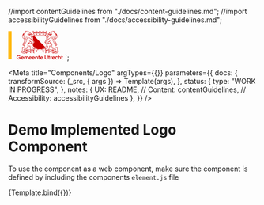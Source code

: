 
<!-- Import component and component styles -->

<!-- Import Docs -->

//import contentGuidelines from "./docs/content-guidelines.md";
//import accessibilityGuidelines from "./docs/accessibility-guidelines.md";

<svg version="1.1" id="Laag_1" xmlns="http://www.w3.org/2000/svg" x="0" y="0" width="110.57" height="58.97" xml:space="preserve"><style>.st0{fill:#fff;fill-opacity:0}.st1{fill:#c00}</style><g id="Middel"><path class="st0" d="M72.13 35.46c.96-.47 1.84-1.04 2.61-1.7.17-.24.36-.42.58-.54 1.49-1.52 2.42-3.49 2.42-5.9v-2.15c-.06.02-.12.03-.19.03s-.14-.01-.21-.03l-.16.91c-1.48-.28-1.32-1.75-.32-2.25.57-.29.75-.5.58-.72a.227.227 0 00-.18-.09c-.21 0-.52.23-.82.45-.13.1-.3.15-.48.15-.39 0-.81-.25-.99-.84l-.52.29c-.09-1.11.6-1.66 1.3-1.66.33 0 .67.12.93.36.1.09.2.13.3.13.32 0 .54-.4.11-.63-.41-.22-.8-.9-.42-1.33l-.62-.58c.28-.17.58-.25.86-.25.3 0 .59.1.83.3v-7.84a.53.53 0 01-.41-.5c0-.3.18-.48.41-.57v-.65c-.47.1-.82.39-.96.79l-.66.01c-.03-.5.21-.95.72-1.12v-.65c-.43.09-.71.3-.88.49-.05.05-.09.11-.14.17l-.5.01c-.02-.48.22-.91.67-1.06v-.3H51.53v.3c.46.15.7.58.67 1.06l-.5-.01c-.04-.06-.09-.11-.14-.17-.17-.18-.46-.39-.88-.49v.65c.5.17.74.62.72 1.12l-.66-.01c-.14-.4-.49-.68-.96-.79v.65c.23.09.4.27.4.57 0 .26-.21.46-.4.5v7.83c.24-.2.52-.29.82-.29.29 0 .59.09.86.25l-.62.58c.37.44-.02 1.11-.42 1.33-.43.23-.2.63.11.63.1 0 .2-.04.3-.13.26-.24.6-.36.93-.36.7 0 1.39.54 1.3 1.66l-.54-.3c-.18.59-.6.84-.99.84-.18 0-.35-.05-.48-.15-.3-.22-.61-.45-.82-.45-.07 0-.14.03-.18.09-.16.22.01.44.58.72 1.01.5 1.17 1.97-.32 2.25l-.16-.91c-.07.02-.14.03-.21.03-.06 0-.12-.01-.18-.02v2.15c0 2.42.94 4.39 2.44 5.91.19.11.37.28.53.5.77.68 1.67 1.25 2.64 1.73h16.76z"/><path class="st1" d="M74.28 8.19H53.27l-.29.61h21.46l-.16-.61zm2.84 3.7v7.23c.22.04.43.13.61.28v-7.39l-.61-.12zm.22 13.28l-.16.91c-.02 0-.04-.01-.06-.01v1.26c0 1.69-.5 3.23-1.47 4.56-.24.32-.5.63-.79.93L51.07 9.01c-.11-.05-.24-.1-.39-.13v.65c.5.17.74.62.72 1.12l-.66-.01c-.14-.4-.49-.68-.96-.79v.65c.23.09.4.27.4.57 0 .26-.21.46-.4.5v7.78c.24-.2.53-.27.83-.27.29 0 .58.11.85.27l-.62.58c.37.44-.02 1.11-.42 1.33-.43.23-.2.63.11.63.1 0 .2-.04.3-.13.26-.24.6-.36.93-.36.7 0 1.39.54 1.3 1.66l-.54-.3c-.18.59-.6.84-.99.84-.18 0-.35-.05-.48-.15-.3-.22-.61-.45-.82-.45-.07 0-.14.03-.18.09-.16.22.01.44.58.72.96.48 1.15 1.86-.11 2.23l-.21.02-.16-.91c-.07.02-.14.03-.21.03-.06 0-.12-.01-.18-.02v2.15c0 2.13.73 3.91 1.92 5.34.01.01.02.02.02.03.04.05.09.1.13.15l.03.03c.05.06.1.11.15.17 0 0 0 .01.01.01.05.06.11.11.16.17l.01.01c.07.04.13.09.19.14.12.1.24.22.34.36.77.68 1.67 1.25 2.64 1.73.11.06.22.12.34.17 1.6.8 3.94 1.67 8.03 1.67s6.43-.87 8.03-1.67c.12-.06.23-.12.34-.17.96-.47 1.84-1.04 2.61-1.7l.06-.09c.01-.01.02-.02.03-.04.01-.01.02-.03.04-.04.01-.02.03-.03.04-.05.01-.01.01-.02.02-.02l.06-.06.01-.01.06-.06.01-.01c.02-.02.05-.04.07-.06.05-.04.1-.07.15-.1.01-.01.02-.01.03-.02 1.49-1.52 2.42-3.49 2.42-5.9v-2.12a.582.582 0 01-.37 0z"/><path class="st0" d="M78.15 1.4c0-.11-.01-.21-.02-.32h-1.51c-.01.86-.23 1.69-.61 2.34-.26.44-.57.77-.92.97h.11c1.63.01 2.95-1.33 2.95-2.99zm-1.53 5.73c-.12-.02-.23-.03-.35-.03-.09 0-.18.01-.27.02-.28.03-.56.12-.78.28-.25.18-.43.48-.44.8h.47c.21-.17.46-.29.73-.35v.65c-.46.15-.7.58-.67 1.06l.5-.01c.04-.06.09-.11.14-.17.17-.18.46-.39.88-.49v.65c-.5.17-.74.62-.72 1.12l.66-.01c.15-.42.52-.71 1.02-.8v.64c-.26.08-.47.26-.47.59 0 .29.26.5.47.5l-.02.55h.01c.14 0 .26-.04.39-.1.41-.22.57-.7.56-1.14l.6-.29c0 .02.01.04.01.07.05.37 0 .73-.12 1.04l1.13 1.07c.22-.54.51-1.05.86-1.52.13-.16.26-.32.4-.46-.49-.37-1.09-.83-1.29-.98-.63-.47-1.21-.99-1.81-1.5-.37-.31-.75-.62-1.15-.89-.23-.15-.48-.25-.74-.3zm10.49 19.85c.09.05.18.07.27.07.22 0 .43-.12.55-.31-.02-.11-.06-.23-.09-.34-.1-.3-.25-.59-.46-.87-.27-.36-.63-.69-1.11-.96-.07-.04-.15-.09-.24-.14.32.39.51.67.63.91.13.24.19.43.28.61a.655.655 0 00.17 1.03zm-46.27-1.65c.12-.23.31-.52.63-.91-.08.05-.17.1-.24.14-.48.27-.84.6-1.11.96-.21.28-.35.58-.46.87-.04.11-.07.23-.09.34.12.19.33.31.55.31.09 0 .18-.02.27-.07.33-.17.46-.61.23-.95a.55.55 0 00-.07-.09c.1-.17.16-.36.29-.6zM82.27 7.59c.12 0 .25-.01.38-.02-.39-.14-.7-.37-.9-.69-.28-.43-.32-.89-.21-1.3-.02 0-.04.01-.06.01-.47.1-.71.46-.62.94.13.72.58 1.06 1.41 1.06zm5.71 20.21c.01-.1.02-.2.02-.31a1.222 1.222 0 01-1.19.03c-.35-.18-.59-.51-.66-.9-.05-.25-.02-.51.08-.74 0 0 0-.01-.01-.01-.27-.05-.57-.09-.9-.13-.55-.06-1.05-.09-1.51-.09-4.3 0-4.65 2.36-4.65 2.36-.67 2.51 1.34 3.64 1.34 3.64s.46 2.29-.56 3.16l-1.06-.36-.53-.18-.3-.1c-.48-.68-1.26-1.16-2-1.16-.72 0-1.41.46-1.75 1.65l.75-.16c0 .77.25.97.64.97.08 0 .17-.01.26-.02.11-.02.22-.04.34-.06.37-.07.64-.15.83-.15.18 0 .3.07.37.26.1.29-.18.47-.54.56-.88.2-1.38.82-1.22 1.65.04.19.1.38.21.59.04.09.09.17.15.26 0 0 .01 0 .01.01l.87-.53c.13.13.28.18.43.18.33 0 .65-.24.77-.45l.03-.06c.1-.2.11-.43.11-.64 0-.12-.01-.24-.01-.35 0-.13 0-.24.03-.32a.55.55 0 01.32-.33.432.432 0 01.42.06c.21.15.21.38.18.61-.03.24-.07.46.06.66.01.02.02.03.03.05.05.06.11.12.17.17.04.03.22.16.22.21l-.09 1.06c.56-.04 1.18-.16 1.48-.67.06-.1.11-.23.14-.36.11-.39.16-.87.22-1.54.25-.1.47-.23.66-.4.24-.21.43-.47.54-.8.3-.9.56-2.7.16-4.6 0 0 4.03-.5 4.9-.94.08-.61.16-1.22.24-1.78zM84.43 4.6s-.55.33-.44.85c.18.38.41.77.7 1.11l.56-.56c.66-.61 1.24-.83 1.72-.83.63 0 1.07.4 1.25.86.28.7.25 1.26.15 1.62-.08.27-.3.49-.8.53-.09.01-.19.01-.29.01-1.03 0-2.38-.37-2.38-.37-.21 1.12-.34 1.34 1.26 1.34.37 0 .83-.01 1.4-.03l-1.6.73c-.18-.01-.35-.02-.52-.02-1.18 0-2.12.35-2.86.92-.17.13-.33.27-.48.42-.57.58-.98 1.3-1.27 2.06-.08.22-.15.44-.21.66-.31 1.16-.35 2.37-.19 3.34.12-.15.24-.29.38-.43l.07-.07c.48-.47 1.29-1.28 2.26-1.78.36-.32.7-.64 1.03-.99.71-.75 1.34-1.58 1.81-2.52-.29 1.01-.78 1.98-1.36 2.87-.23.35-.47.69-.72 1.02-.22.09-.42.19-.62.31-.85.48-1.57 1.22-1.99 1.64-.25.24-.45.51-.64.79-.15.22-.28.44-.42.67-.1.17-.21.35-.31.52-.45.73-1.05 1.45-1.39 1.45-.12 0-.21-.09-.25-.29-.18-.91-.75-1.31-1.37-1.31-.29 0-.59.09-.86.25l.62.58c-.37.44.02 1.11.42 1.33.43.23.2.63-.11.63-.1 0-.2-.04-.3-.13-.26-.24-.6-.36-.93-.36-.7 0-1.39.54-1.3 1.66l.54-.3c.18.59.6.84.99.84.18 0 .35-.05.48-.15.3-.22.61-.45.82-.45.07 0 .14.03.18.09.16.22-.01.44-.58.72-1.01.5-1.17 1.97.32 2.25l.16-.91c.07.02.14.03.21.03.43 0 .73-.38.78-.66.07-.41.05-.66.07-.92.01-.23.16-.33.31-.33.18 0 .36.13.38.36.03.43.02.99.78 1.12l.24.77c.72-.25 1.44-1.08.13-2.48-.02-.71.73-1.12 1.78-1.71.18-.1.37-.21.56-.32l.3-.18c.21-.13 1.02-.72 1.73-1.33l.62.33c-.13.11-.27.23-.43.37-.64.53-1.33 1.05-1.59 1.2l-.15.09c.68.63 1.41 1.18 2.07 1.62.27.18.53.35.77.5s.47.28.66.39c.53.3.95.67 1.27 1.09.21.27.37.56.49.85.12.28.2.57.24.86.02.1.03.19.04.29.02.27.01.53-.02.78-.04.27-.07.54-.11.81-.05.41-.09.81-.12 1.22-.04.48-.06.95-.06 1.42 0 1.44.22 2.47 1.22 3.45.72.71 1.73.88 2.71.95.51.03 1.94.24 2.91.39.56.08.98.55 1.01 1.12.04.77.03 1.78-.24 2.12l-1.32-.18c-.31-.46-1.05-.82-1.77-.82-.56 0-1.11.22-1.42.8-.09.17-.17.37-.21.61l-.03.22.42-.17.24-.1c.01.06.02.11.03.16.14.58.44.79.8.79a1.602 1.602 0 00.61-.15c.34-.14.58-.25.76-.25.12 0 .21.05.29.19.11.19 0 .35-.19.48-.06.04-.14.08-.21.11-1.01.42-1.3 1.4-.37 2.42l.7-.62c.11.07.22.1.32.1.34 0 .65-.31.73-.54.13-.35-.01-.75-.06-1.04-.01-.08-.02-.16-.01-.22a.49.49 0 01.26-.36.414.414 0 01.37-.01c.06.03.11.07.15.12.09.11.11.26.11.41 0 .08 0 .17.01.25.02.14.06.27.18.38.06.05.12.09.18.13.04.02.23.11.24.15l.09.98c.7-.17 1.47-.51 1.28-1.6-.03-.18-.09-.39-.19-.62-.03-.08-.07-.17-.12-.26.61-.3 1.01-.87 1.11-1.54.09-.61-.01-2.78-.08-4.02-.03-.5-.41-.91-.9-.98-.56-.08-1.28-.19-1.81-.3-.84-.18-1.65-.55-1.84-1.15-.16-.52-.07-.58-.02-1.11.04-.41.09-.83.12-1.24 0-.06.01-.13.01-.19.01-.24 0-.49-.03-.73l.15.09c.16.09.33.15.5.2.19.05.38.07.58.07.42 0 .83-.11 1.2-.34.67-.41 1.06-1.12 1.04-1.9-.03-1.39-.82-2.37-1.58-3.32-.36-.45-.74-.92-1.02-1.42-.89-1.6-1.1-3.34-.62-5.17.21-.8.69-1.52 1.2-2.29.19-.29.37-.56.55-.86 0 0 .4.18.66.12a.84.84 0 00.22-.1c.61-.38 1.26-1.93 1.23-3.79-.02-1.48-.37-2.71-1.06-3.72.15.42.28.86.36 1.3.09.48.12.98.09 1.46-.03.49-.13.96-.29 1.4.07-.47.07-.94.01-1.4s-.18-.9-.35-1.32a7.15 7.15 0 00-.54-1.07c.14.86.14 1.73-.09 2.81-.14.67-.43 1.31-.68 1.87-.23.51-.4.92-.47 1.26-.08.37-.03.65.22.88-.04.07-.09.14-.13.21-.11.17-.23.35-.35.53-.52.79-1.06 1.6-1.3 2.52-.52 2-.28 3.98.69 5.73.31.56.71 1.05 1.09 1.53.71.89 1.39 1.73 1.42 2.87.01.52-.24.97-.68 1.24-.46.28-1.01.3-1.48.07-.01-.01-.03-.01-.04-.02-.36-.19-.68-.55-.87-.97-.01-.02-.01-.04-.02-.06-.23-.67-.51-1.33-.83-1.96-.94-1.88-2.11-3.64-2.85-5.62-.64-1.7-.35-3.77-.35-3.77.65.26 1.6.29 1.6.29-.03-2.12 4.52-7.04 1.75-13.04-.19.31-.44.63-.79.96l-.25.24v-.87c1.45-1.5.78-2.93.24-3.41-.41.15-.88.6-1.23 1.15l-.61-.2c.15-.25.32-.49.51-.71a.455.455 0 00-.19-.08c-.03 0-.07-.01-.12-.01-.91 0-4.33.79-4.67.97l-.27.92c-.93.25-1.79.75-2.4 1.08.05.26.33.85.9.78zm6.79 5.87c.25-.69.45-1.4.61-2.12-.08.74-.19 1.47-.36 2.2s-.4 1.44-.67 2.14-.58 1.38-.9 2.05c-.26.53-.53 1.05-.8 1.57a4.62 4.62 0 01-.88-.4c.77-1.11 1.51-2.24 2.13-3.43.33-.65.63-1.32.87-2.01zm-2.63 1.09c-.16.48-.32.97-.52 1.45s-.45.95-.71 1.39l-.48.81c-.34-.12-.68-.19-1.01-.21.29-.34.59-.69.87-1.03.32-.39.61-.78.88-1.19.26-.42.5-.86.73-1.31s.45-.91.68-1.36c-.14.48-.29.97-.44 1.45zm-.2-8.65c-.7.69-.93 1.11-.93 1.11-.93.04-1.13-.55-1.13-1.13.91.25 2.06.02 2.06.02zm-12.4 2.12H51.55v1.46c.33.03.75.14 1.12.4.42.31.68.79.69 1.28v.02h20.79v-.02c.01-.49.27-.97.69-1.28.38-.28.82-.38 1.15-.41V5.03zM56.67 7.66l-2.01-1 2.01-1 2.01 1-2.01 1zm7.09-.11c-.98 0-1.78-.4-1.78-.89s.8-.89 1.78-.89 1.78.4 1.78.89-.8.89-1.78.89zm7.09.11l-2.01-1 2.01-1 2.01 1-2.01 1zM49.98 35.5c.07-.19.19-.26.37-.26.19 0 .46.07.83.15.12.02.23.04.34.06.09.01.18.02.26.02.39 0 .64-.19.64-.97l.75.16c-.34-1.19-1.03-1.65-1.75-1.65-.74 0-1.52.49-2 1.16l-.3.1-.51.2-1.06.36c-1.03-.87-.56-3.16-.56-3.16s2.01-1.13 1.34-3.64c0 0-.35-2.36-4.65-2.36-.46 0-.96.03-1.51.09-.33.04-.63.08-.9.13 0 0 0 .01-.01.01.1.23.13.49.08.74a1.252 1.252 0 01-1.22 1.04c-.22 0-.43-.06-.63-.17 0 .11.01.21.02.31.08.56.16 1.16.21 1.79.87.44 4.9.94 4.9.94-.39 1.9-.14 3.7.16 4.6.11.33.3.59.54.8.19.17.41.3.66.4.05.66.1 1.15.22 1.54.03.14.08.26.14.36.3.51.92.63 1.48.67l-.09-1.06c0-.05.19-.18.22-.21.06-.05.12-.11.17-.17.01-.02.02-.03.03-.05.13-.21.09-.43.06-.66-.03-.23-.03-.46.18-.61a.432.432 0 01.42-.06c.14.05.27.17.32.33.03.08.03.19.03.32 0 .11-.01.23-.01.35 0 .21.02.44.11.64l.03.06c.12.2.44.45.77.45.15 0 .3-.05.43-.18l.87.53s.01 0 .01-.01c.06-.09.1-.18.15-.26.1-.21.17-.4.21-.59.16-.84-.34-1.45-1.22-1.65-.34-.11-.63-.29-.53-.59zm32.74 4.63c-.24-.37-.53-.63-.8-.83-.1-.06-.2-.11-.31-.17l-.28-.14c-.48.41-1.13.51-1.61.54l-.73.05.06-.73.06-.76c-.08-.07-.16-.15-.24-.25 0-.01-.01-.01-.01-.02-.03.09-.07.18-.12.26-.22.38-.74.76-1.31.76-.15 0-.29-.03-.43-.08l-.33.2c.02.02.05.04.07.06 1.07.99 1.87 1.1 3.23 1.41.92.21 1.78.74 2.07 1.69.17.55.14 1.15.11 1.72 0 0 1.88-1.07.88-3.18-.08-.15-.19-.34-.31-.53zm-12.83-.73c-.59-.6-1.22-1.11-1.85-1.41a7.15 7.15 0 00-1.53-.53c-.32-.07-.63-.12-.92-.15-.17-.02-.33-.03-.49-.04-.42.02-.87.03-1.34.03-.47 0-.92-.01-1.34-.03a8.358 8.358 0 00-1.42.19c-.49.11-1.01.28-1.53.53-.63.31-1.26.81-1.85 1.41-.04.04-.07.07-.1.11-1.28 1.39-.94 2.75-.94 2.75s1.64-2.18 4.09-2.18c1.17 0 2.18.39 2.7.65l.38.2.38-.2c.52-.25 1.53-.65 2.7-.65 2.45 0 4.09 2.18 4.09 2.18s.35-1.36-.94-2.75a.73.73 0 00-.09-.11zm-12.72-.44c.97-.98 2.04-1.6 3.01-1.93-.88-.14-1.63-.32-2.3-.53-.07 0-.14-.01-.21-.01-.21 0-.42.01-.61.03-.56.07-1.09.17-1.6.17-1.33 0-2.5-.2-3.45-.46.1.13.19.27.25.43.15.37.18.79.09 1.22l.11.03c.18.04.35.08.49.1.27.05.43.06.43.06s-.24.13-.58.36c-.41.28-.96.7-1.43 1.21-2.21 2.43.23 4.27.23 4.27s-.54-2.39.61-3.15c1.84-1.2 2.82-.17 4.88-1.74.03 0 .05-.03.08-.06zm-6.33.02l-.33-.2c-.13.05-.28.08-.43.08-.58 0-1.1-.38-1.31-.76-.05-.09-.09-.17-.12-.26 0 .01-.01.01-.01.02-.08.1-.16.18-.24.25l.06.76.06.73-.73-.05c-.48-.03-1.12-.13-1.61-.54l-.28.14c-.11.06-.21.11-.31.17-.28.2-.56.46-.8.83-.13.19-.23.37-.31.55-1 2.11.88 3.18.88 3.18-.03-.57-.05-1.17.11-1.72.29-.95 1.15-1.47 2.07-1.69 1.37-.32 2.16-.42 3.23-1.41.03-.04.05-.06.07-.08zm23.87-.53c-.34-.23-.58-.36-.58-.36s.17-.02.43-.06c.14-.02.31-.06.49-.1.03-.01.07-.02.11-.03-.09-.43-.06-.85.09-1.22.06-.15.15-.3.25-.43-.95.26-2.12.46-3.45.46-.51 0-1.04-.11-1.6-.17-.19-.02-.4-.03-.61-.03h-.2c-.67.21-1.43.39-2.3.53.97.33 2.04.94 3.01 1.93.03.03.05.05.07.08 2.06 1.57 3.04.54 4.88 1.74 1.15.75.61 3.15.61 3.15s2.43-1.84.23-4.27c-.47-.52-1.03-.95-1.43-1.22zm24.01 3.11c.07.43.03.81-.13 1.15-.34.72-1.09.98-1.62 1.12l-.71.18-.07-.73-.07-.68c-.06-.04-.13-.09-.19-.14-.01.06-.03.12-.05.18-.17.47-.71.95-1.32.95-.06 0-.12 0-.18-.01l-.43.38-.46.41-.42-.46c-.59-.64-.83-1.36-.68-2.02.05-.21.13-.41.25-.59-.37 0-.7-.14-.95-.4-.09-.1-.18-.21-.24-.34l-.04.01-.97.4.11-1.04c0-.04.01-.07.01-.11-.43.07-.95.23-1.61.48-.09.05-.19.09-.28.12-.05.02-.09.04-.14.05.21.12.42.24.61.36.95.61 1.6 1.27 1.94 1.96.21.22.44.46.69.73 1.03 1.1 2.42 1.61 3.85 1.61 2.45 0 4.98-1.51 5.87-4.17-.01.01-1.22.42-2.77.6zm-9.97-.22c-1.27-.8-2.67-1.25-2.67-1.25.25.02.48.03.7.03.55 0 1-.07 1.37-.18.21-.06.4-.14.56-.22 1.17-.6 1.21-1.67 1.21-1.67-.93.63-1.75.85-2.51.85-.98 0-1.87-.35-2.78-.61-.27-.08-.54-.11-.8-.11-.75 0-1.4.28-1.77.48.47.29.87.66 1.18 1.13.12.19.23.38.32.56.3.41.49.77.79 1.01.69.58 1.65.7 2.52.76 2.64.2 3.72 2.58 3.72 2.58.22-.55.18-1.07-.03-1.54-.33-.72-1.04-1.33-1.81-1.82zm-43.31-2.68c-.37-.2-1.01-.48-1.77-.48-.26 0-.52.03-.8.11-.92.26-1.8.61-2.78.61-.76 0-1.58-.21-2.51-.85 0 0 .05 1.07 1.21 1.67.16.08.35.16.56.22.37.11.83.18 1.37.18.22 0 .45-.01.7-.03 0 0-1.4.45-2.67 1.25-.77.49-1.48 1.1-1.8 1.82-.21.47-.25.98-.03 1.54 0 0 1.07-2.38 3.72-2.58.87-.07 1.82-.19 2.52-.76.3-.25.49-.61.79-1.01.09-.19.2-.37.32-.56.3-.47.7-.85 1.17-1.13zm-15.72 2.08c-.04.09-.08.18-.12.26-.09.23-.16.43-.19.62-.2 1.09.58 1.43 1.28 1.6l.09-.98c.01-.04.2-.13.24-.15.06-.04.13-.08.18-.13a.59.59 0 00.18-.38c.01-.08.01-.16.01-.25.01-.15.03-.3.11-.41.04-.05.08-.09.15-.12a.414.414 0 01.37.01c.13.07.24.2.26.36.01.06 0 .14-.01.22-.05.29-.19.69-.06 1.04.08.23.39.54.73.54.11 0 .21-.03.32-.1l.7.62c.93-1.02.64-2-.37-2.42-.08-.03-.15-.07-.21-.11-.19-.13-.3-.3-.19-.48.08-.14.17-.19.29-.19.18 0 .41.11.76.25a1.602 1.602 0 00.61.15c.36 0 .65-.21.8-.79l.03-.16.24.1.42.17-.03-.22c-.04-.24-.12-.44-.21-.61-.31-.57-.86-.8-1.42-.8-.72 0-1.46.36-1.77.82l-1.32.18c-.27-.34-.28-1.34-.24-2.12.03-.57.45-1.03 1.01-1.12.96-.14 2.4-.35 2.91-.39.97-.07 1.98-.24 2.71-.95 1-.99 1.22-2.02 1.22-3.45 0-.47-.02-.94-.06-1.42-.03-.41-.08-.82-.12-1.22-.03-.27-.07-.54-.11-.81a3.38 3.38 0 01.02-1.07c.05-.29.13-.57.24-.86.12-.3.29-.58.49-.85.32-.42.74-.79 1.27-1.09.19-.11.42-.24.66-.39s.5-.31.77-.5c.66-.44 1.39-.99 2.07-1.62l-.15-.09c-.25-.15-.94-.66-1.59-1.2-.16-.13-.3-.25-.43-.37l.62-.33c.72.61 1.52 1.21 1.73 1.33l.3.18c.19.11.38.22.56.32 1.05.6 1.8 1.01 1.78 1.71-1.3 1.4-.59 2.23.13 2.48l.24-.77c.76-.13.75-.69.78-1.12.02-.23.2-.36.38-.36.15 0 .3.1.31.33.02.25 0 .51.07.92.05.28.35.66.78.66.07 0 .14-.01.21-.03l.16.91c1.48-.28 1.32-1.75.32-2.25-.57-.29-.75-.5-.58-.72.05-.07.11-.09.18-.09.21 0 .52.23.82.45.13.1.3.15.48.15.39 0 .81-.25.99-.84l.54.3c.09-1.11-.6-1.66-1.3-1.66-.33 0-.67.12-.93.36-.1.09-.2.13-.3.13-.32 0-.54-.4-.11-.63.41-.22.8-.9.42-1.33l.62-.58c-.28-.17-.58-.25-.86-.25-.62 0-1.19.4-1.37 1.31-.04.21-.13.29-.25.29-.34 0-.94-.73-1.39-1.45-.11-.17-.21-.35-.31-.52-.13-.23-.27-.45-.42-.67-.19-.28-.39-.55-.64-.79-.42-.42-1.15-1.15-1.99-1.64-.2-.11-.41-.22-.62-.31-.25-.33-.5-.67-.72-1.02-.59-.9-1.08-1.86-1.36-2.87.46.95 1.1 1.78 1.81 2.52.33.35.67.67 1.03.99.97.5 1.78 1.31 2.26 1.78l.07.07c.14.14.27.28.38.43.16-.98.12-2.19-.19-3.34-.06-.22-.13-.45-.21-.66-.29-.77-.7-1.49-1.27-2.06a4.81 4.81 0 00-.48-.42c-.74-.57-1.68-.92-2.86-.92-.17 0-.34.01-.52.02l-1.6-.73c.57.01 1.03.03 1.4.03 1.6 0 1.47-.22 1.26-1.34 0 0-1.35.37-2.38.37-.1 0-.2 0-.29-.01-.5-.04-.72-.26-.8-.53-.1-.36-.13-.92.15-1.62.18-.46.62-.86 1.25-.86.48 0 1.06.23 1.72.83l.56.56c.29-.34.52-.73.7-1.11.12-.52-.44-.85-.44-.85.57.07.85-.52.94-.79-.61-.33-1.48-.83-2.4-1.08l-.27-.92C41 1.64 37.58.85 36.68.85c-.05 0-.08 0-.12.01-.07.01-.14.04-.19.08.19.21.36.45.51.71l-.61.2C35.93 1.3 35.46.84 35.04.7c-.55.48-1.21 1.91.24 3.41v.87l-.25-.24c-.35-.33-.6-.65-.79-.96-2.77 6 1.78 10.92 1.75 13.04 0 0 .95-.03 1.6-.29 0 0 .29 2.07-.35 3.77-.74 1.98-1.91 3.74-2.85 5.62-.32.64-.6 1.29-.83 1.96-.01.02-.01.04-.02.06-.19.41-.51.77-.87.97-.01.01-.03.01-.04.02-.47.24-1.02.21-1.48-.07-.45-.27-.69-.73-.68-1.24.03-1.14.7-1.98 1.42-2.87.38-.48.78-.97 1.09-1.53.97-1.75 1.21-3.73.69-5.73-.24-.92-.78-1.73-1.3-2.52l-.35-.53c-.05-.07-.09-.14-.13-.21.25-.23.3-.51.22-.88-.07-.34-.25-.75-.47-1.26-.25-.56-.54-1.2-.68-1.87-.23-1.08-.23-1.95-.09-2.81-.21.34-.39.7-.54 1.07-.17.42-.29.86-.35 1.32s-.06.93.01 1.4c-.16-.44-.26-.92-.29-1.4-.03-.49 0-.98.09-1.46.08-.44.2-.88.36-1.3-.69 1.01-1.04 2.24-1.06 3.72-.02 1.86.62 3.42 1.23 3.79.08.05.15.08.22.1.26.06.66-.12.66-.12.18.3.36.57.55.86.51.77.99 1.5 1.2 2.29.47 1.83.27 3.57-.62 5.17-.28.5-.65.97-1.02 1.42-.76.95-1.55 1.93-1.58 3.32-.02.78.37 1.49 1.04 1.9.36.22.78.34 1.2.34.19 0 .39-.03.58-.07.17-.05.34-.11.5-.2l.15-.09c-.03.24-.04.49-.03.73 0 .06.01.13.01.19.03.41.09.83.12 1.24.05.53.14.59-.02 1.11-.19.6-1 .96-1.84 1.15-.53.12-1.25.23-1.81.3-.5.07-.87.48-.9.98-.07 1.23-.17 3.41-.08 4.02.06.68.46 1.25 1.07 1.55zM41.18 2.89c0 .57-.21 1.17-1.13 1.13 0 0-.24-.42-.93-1.11-.01 0 1.14.23 2.06-.02zm-2.03 8.58c.23.45.47.89.73 1.31.27.42.56.81.88 1.19.28.34.58.69.87 1.03-.33.02-.66.09-1.01.21l-.48-.81c-.26-.44-.5-.91-.71-1.39-.2-.48-.37-.96-.52-1.45-.16-.48-.3-.97-.44-1.46.23.46.45.92.68 1.37zm-1.54 3.27c-.33-.67-.64-1.35-.9-2.05-.27-.7-.49-1.42-.67-2.14-.17-.73-.29-1.46-.36-2.2.16.72.36 1.43.61 2.12s.55 1.36.88 2.01c.62 1.19 1.36 2.32 2.13 3.43-.33.19-.63.32-.88.4-.28-.52-.55-1.04-.81-1.57zM56.52 2.97h.69c.18.58.47 1.07.83 1.43h1.4c-.35-.2-.67-.53-.92-.97-.38-.65-.6-1.48-.61-2.34h-1.98c-.01.86-.23 1.69-.61 2.34-.26.44-.57.77-.92.97h1.31c.34-.36.63-.85.81-1.43zM52.48 4.4h.15c-.35-.2-.67-.53-.92-.97-.38-.65-.6-1.48-.61-2.34h-1.55c-.01.09-.01.18-.01.28-.02 1.64 1.34 3.03 2.94 3.03zm10.94-1.43h.69c.18.58.47 1.07.83 1.43h1.49c-.35-.2-.66-.53-.92-.97-.38-.65-.6-1.48-.61-2.34h-2.16c-.01.86-.23 1.69-.61 2.34-.26.44-.57.77-.92.97h1.4c.34-.36.63-.85.81-1.43zM38.37 40.84c.19-.12.39-.24.61-.36-.05-.02-.09-.04-.14-.05-.1-.04-.19-.08-.28-.12-.66-.26-1.18-.41-1.61-.48 0 .04.01.07.01.11l.11 1.04-.97-.4-.04-.01c-.07.13-.15.24-.24.34-.25.26-.58.4-.95.4.12.18.2.38.25.59.15.66-.1 1.38-.68 2.02l-.42.46-.46-.41-.43-.38c-.06.01-.12.01-.18.01-.61 0-1.15-.48-1.32-.95-.02-.06-.04-.12-.05-.18-.06.05-.13.1-.19.14l-.07.68-.07.73-.71-.18c-.53-.13-1.28-.4-1.62-1.12-.16-.34-.2-.72-.13-1.15-1.55-.18-2.77-.59-2.77-.59.89 2.67 3.42 4.17 5.87 4.17 1.43 0 2.83-.51 3.85-1.61.25-.26.47-.51.69-.73.34-.7.99-1.36 1.94-1.97zM70.43 2.97h.69c.18.58.47 1.07.83 1.43h1.37c-.35-.2-.67-.53-.92-.97-.38-.65-.6-1.48-.61-2.34h-2.05c-.01.86-.23 1.69-.61 2.34-.26.44-.57.76-.92.97h1.4c.35-.36.64-.85.82-1.43zM46.3 11.25c.35.46.64.98.86 1.52l1.13-1.08c-.12-.31-.16-.67-.12-1.04 0-.02.01-.04.01-.07l.6.29c-.02.45.15.92.56 1.14.13.07.24.1.39.1h.01l-.02-.55c.2 0 .47-.21.47-.5 0-.33-.21-.51-.47-.59v-.64c.5.09.87.39 1.02.8l.66.01c.03-.5-.21-.95-.72-1.12v-.65c.43.09.71.3.88.49.05.05.09.11.14.17l.5.01c.02-.48-.22-.91-.67-1.06v-.65c.28.06.52.17.73.35h.47c-.01-.31-.19-.61-.44-.8-.21-.15-.48-.24-.75-.28-.1-.01-.21-.02-.31-.02-.11 0-.21.01-.32.03-.27.04-.54.15-.77.3-.4.27-.78.58-1.15.89-.6.5-1.18 1.03-1.81 1.5-.2.15-.81.61-1.29.98.15.16.28.31.41.47zm.35-4.72c.09-.48-.15-.83-.62-.94-.02 0-.04-.01-.06-.01.11.41.06.86-.21 1.3-.2.31-.51.55-.9.69.13.02.26.02.38.02.83 0 1.28-.34 1.41-1.06z"/><path fill="#ffb70b" d="M0 .46h6.7v56.91H0z"/><ellipse class="st1" cx="63.76" cy="6.66" rx="1.78" ry=".89"/><path class="st1" d="M58.67 6.66l-2-1.01-2.01 1.01 2.01 1zm14.19 0l-2.01-1.01-2 1.01 2 1z"/><path class="st1" d="M101.29 40.38c-.02.01-1.19.39-2.67.56.48-.41.8-.99.9-1.65.07-.5.05-1.9-.08-4.14-.04-.8-.65-1.46-1.44-1.56-.74-.1-1.35-.2-1.76-.29-.85-.19-1.31-.5-1.37-.72-.08-.24-.07-.27-.04-.49.01-.1.03-.22.05-.38.02-.18.03-.35.06-.54.03-.23.05-.47.07-.71v-.04c.19.04.39.06.58.06.53 0 1.06-.14 1.52-.43.86-.53 1.36-1.44 1.34-2.45-.04-1.6-.93-2.72-1.72-3.7-.36-.45-.71-.88-.96-1.33-.81-1.46-1-3.04-.56-4.71.18-.69.63-1.38 1.11-2.1.1-.15.2-.31.3-.46.07.01.14.02.21.02.3 0 .55-.1.73-.21 1.15-.71 1.55-3.03 1.53-4.33-.03-2.72-1.1-4.68-3.25-5.99l-.74-.45.28.82c.65 1.89 1 3.06.59 4.96-.13.61-.39 1.19-.64 1.75-.39.88-.77 1.73-.44 2.42-.08.12-.16.25-.24.37-.55.83-1.12 1.69-1.38 2.71-.56 2.16-.3 4.3.75 6.19.33.6.75 1.12 1.15 1.62.67.84 1.26 1.56 1.28 2.49.01.39-.24.6-.38.69-.28.17-.61.18-.9.03-.23-.12-.45-.36-.59-.64-.22-.65-.5-1.33-.88-2.08-.34-.68-.71-1.35-1.07-2-.66-1.2-1.29-2.33-1.75-3.56-.35-.95-.39-2.04-.37-2.74.5.09.94.11 1.02.11l.65.02-.01-.65c-.01-.49.38-1.34.82-2.33 1.21-2.68 3.04-6.72.69-11.35-.02-.03-.03-.07-.05-.1.1-.32.13-.61.12-.85-.01-.89-.45-1.59-.85-1.95l-.28-.25-.35.12c-.23.08-.45.22-.67.39-.15-.14-.34-.24-.56-.27-.06-.01-.12-.01-.2-.01-.97 0-4.5.8-4.96 1.04l-.24.12-.08.26-.17.59c-.78.26-1.49.65-2.02.94-.07.04-.14.08-.21.11l-.4.22.09.45c.01.07.36 1.83 1.38 3.02l.05.05c-.25.02-.47.04-.67.04-.61 0-1.09-.18-1.32-.54-.36-.56-.1-1.16.32-1.47-.23-.1-.45-.16-.72-.16-.16 0-.34.02-.54.07-.8.18-1.25.85-1.1 1.66.17.97.85 1.57 2.03 1.57.24 0 .49-.02.77-.07.4-.07.81-.19 1.22-.32 0 .02-.01.03-.01.05-.1.56-.19 1.04.12 1.43-.86.16-1.64.52-2.3 1.06-.54-.41-1.27-.96-1.38-1.05-.43-.32-.83-.67-1.26-1.03-.17-.15-.35-.3-.53-.45-.37-.31-.77-.63-1.2-.93-.32-.22-.69-.36-1.09-.41V4.73a3.643 3.643 0 002.16-3.32c0-.33-.04-.64-.13-.94h-2.69c.02.18.03.36.03.55 0 1.6-.8 3.01-1.79 3.01s-1.79-1.41-1.79-3.01c0-.19.01-.37.03-.55h-3.37c.02.18.03.36.03.55 0 1.6-.8 3.01-1.79 3.01s-1.79-1.41-1.79-3.01c0-.19.01-.37.03-.55h-3.48c.02.18.03.36.03.55 0 1.6-.8 3.01-1.79 3.01s-1.79-1.41-1.79-3.01c0-.19.01-.37.03-.55h-3.29c.02.18.03.36.03.55 0 1.6-.8 3.01-1.79 3.01s-1.79-1.41-1.79-3.01c0-.19.01-.37.03-.55h-2.73c-.08.29-.12.59-.12.9 0 1.42.83 2.69 2.02 3.29V6.5c-.4.05-.79.19-1.12.42-.43.29-.83.62-1.2.93-.18.15-.35.3-.53.45-.43.36-.83.71-1.26 1.03-.11.08-.84.63-1.38 1.05-.66-.54-1.43-.9-2.3-1.06.31-.4.22-.88.12-1.43 0-.01-.01-.03-.01-.05.41.14.82.25 1.22.32.28.05.53.07.77.07 1.18 0 1.86-.6 2.03-1.57.15-.81-.3-1.48-1.1-1.66-.2-.04-.38-.07-.54-.07-.27 0-.49.06-.72.16.42.31.68.91.32 1.47-.23.37-.72.54-1.32.54-.21 0-.43-.02-.65-.06l.05-.05c1.02-1.19 1.37-2.94 1.38-3.02l.09-.45-.4-.22c-.07-.04-.14-.07-.21-.11-.54-.29-1.24-.68-2.02-.94l-.17-.59-.08-.26-.24-.12c-.46-.24-3.99-1.04-4.96-1.04-.07 0-.14 0-.2.01-.22.03-.41.13-.56.27-.22-.18-.45-.31-.67-.39L34.9.01l-.29.23c-.4.36-.84 1.06-.85 1.95 0 .24.03.53.12.85-.02.04-.04.07-.05.1-2.35 4.63-.52 8.67.69 11.35.44.98.83 1.83.82 2.33l-.01.65.65-.02c.07 0 .51-.02 1.02-.11.02.7-.01 1.8-.37 2.74-.46 1.23-1.09 2.36-1.75 3.56-.36.65-.73 1.32-1.07 2-.37.75-.66 1.43-.88 2.08-.14.28-.35.52-.59.64-.29.15-.62.14-.9-.03a.76.76 0 01-.38-.69c.02-.92.6-1.65 1.28-2.49.4-.5.81-1.01 1.15-1.62 1.05-1.89 1.31-4.03.75-6.19-.26-1.02-.83-1.88-1.38-2.71-.08-.12-.16-.25-.24-.37.33-.69-.04-1.54-.44-2.42-.25-.56-.51-1.14-.64-1.75-.41-1.91-.06-3.07.59-4.96l.28-.82-.74.45c-2.15 1.31-3.22 3.27-3.25 5.99-.02 1.3.39 3.63 1.53 4.33.18.11.42.21.73.21.07 0 .13-.01.21-.02.1.15.2.31.3.46.48.72.93 1.41 1.11 2.1.43 1.67.24 3.26-.56 4.71-.25.45-.59.88-.96 1.33-.79.98-1.68 2.09-1.72 3.7-.02 1 .48 1.92 1.34 2.45.46.29.99.43 1.52.43.2 0 .39-.02.58-.06v.04c.02.24.04.48.07.71.02.19.04.36.06.54.01.16.03.28.05.38.03.21.04.25-.04.49-.07.22-.52.53-1.37.72-.41.09-1.02.19-1.76.29-.79.11-1.4.77-1.44 1.56-.12 2.24-.15 3.64-.08 4.14.1.66.42 1.24.9 1.65-1.48-.17-2.66-.56-2.67-.56l-1.19-.4.4 1.19c.47 1.4 1.36 2.58 2.59 3.41 1.14.77 2.51 1.19 3.87 1.19 1.66 0 3.17-.62 4.26-1.75.01.31.07.61.19.92l.55 1.37.61-1.34c.04-.08.97-2.04 3.19-2.21.95-.07 2.03-.21 2.87-.91h.01c0 .23.02.45.08.67.3 1.24 1.37 1.87 1.41 1.89l.99.57-.06-1.14c-.02-.49-.05-1.05.09-1.51.25-.83 1.12-1.14 1.61-1.26.12-.03.24-.06.35-.08.81-.18 1.47-.33 2.15-.73-.29.57-.41 1.15-.35 1.74.14 1.47 1.34 2.39 1.39 2.43l1.37 1.03-.38-1.67c-.14-.64-.25-2.1.34-2.48.73-.48 1.28-.54 1.92-.61.53-.06 1.1-.13 1.77-.42-.52 1.15-.3 2.09-.28 2.14l.32 1.27.79-1.05c.01-.02 1.49-1.93 3.59-1.93 1.52 0 2.75.75 2.76.76l.33.2.33-.2c.01-.01 1.24-.76 2.76-.76 2.1 0 3.58 1.92 3.59 1.93l.79 1.05.32-1.27c.01-.05.24-.99-.28-2.14.67.29 1.24.36 1.77.42.64.07 1.2.14 1.92.61.59.39.49 1.84.34 2.48l-.38 1.67 1.37-1.03c.05-.04 1.25-.96 1.39-2.43.06-.59-.06-1.17-.35-1.74.68.39 1.34.54 2.15.73.11.03.23.05.35.08.49.11 1.36.43 1.61 1.26.14.46.11 1.02.09 1.51l-.06 1.14.99-.57c.05-.03 1.12-.65 1.41-1.89.05-.22.08-.45.08-.67h.01c.84.7 1.92.83 2.87.91 2.22.17 3.15 2.13 3.19 2.21l.61 1.34.55-1.37c.12-.31.19-.62.19-.92 1.09 1.13 2.6 1.75 4.26 1.75 1.36 0 2.73-.42 3.87-1.19a6.56 6.56 0 002.59-3.41l.4-1.19-1.2.43zM82.27 7.59c-.84 0-1.28-.34-1.41-1.06-.09-.48.15-.83.62-.94.02 0 .04-.01.06-.01-.11.41-.06.86.21 1.3.2.31.51.55.9.69-.13.01-.26.02-.38.02zm-36.52-.71c.28-.43.32-.89.21-1.3.02 0 .04.01.06.01.47.1.71.46.62.94-.13.72-.58 1.06-1.41 1.06-.12 0-.25-.01-.38-.02.39-.14.7-.37.9-.69zm36.36 4.29c.15-.15.31-.29.48-.42.74-.57 1.68-.92 2.86-.92.17 0 .34.01.52.02l1.6-.73c-.57.01-1.03.03-1.4.03-1.6 0-1.47-.22-1.26-1.34 0 0 1.35.37 2.38.37.1 0 .2 0 .29-.01.5-.04.72-.26.8-.53.1-.36.13-.92-.15-1.62-.18-.46-.62-.86-1.25-.86-.48 0-1.06.23-1.72.83l-.56.56a5.04 5.04 0 01-.7-1.11c-.12-.52.44-.85.44-.85-.57.07-.85-.52-.94-.79.61-.33 1.48-.83 2.4-1.08l.27-.92c.35-.18 3.77-.97 4.67-.97.05 0 .08 0 .12.01.07.01.14.04.19.08-.19.21-.36.45-.51.71l.61.2c.34-.55.81-1.01 1.23-1.15.55.48 1.21 1.91-.24 3.41v.87l.25-.24c.35-.33.6-.65.79-.96 2.77 6-1.78 10.92-1.75 13.04 0 0-.95-.03-1.6-.29 0 0-.29 2.07.35 3.77.74 1.98 1.91 3.74 2.85 5.62.32.64.6 1.29.83 1.96.01.02.01.04.02.06.19.41.51.77.87.97.01.01.03.01.04.02.47.24 1.02.21 1.48-.07.45-.27.69-.73.68-1.24-.03-1.14-.7-1.98-1.42-2.87-.38-.48-.78-.97-1.09-1.53-.97-1.75-1.21-3.73-.69-5.73.24-.92.78-1.73 1.3-2.52l.35-.53c.05-.07.09-.14.13-.21-.25-.23-.3-.51-.22-.88.07-.34.25-.75.47-1.26.25-.56.54-1.2.68-1.87.23-1.08.23-1.95.09-2.81.21.34.39.7.54 1.07.17.42.29.86.35 1.32s.06.93-.01 1.4c.16-.44.26-.92.29-1.4.03-.49 0-.98-.09-1.46-.08-.44-.2-.88-.36-1.3.69 1.01 1.04 2.24 1.06 3.72.02 1.86-.62 3.42-1.23 3.79a.84.84 0 01-.22.1c-.26.06-.66-.12-.66-.12-.18.3-.36.57-.55.86-.51.77-.99 1.5-1.2 2.29-.47 1.83-.27 3.57.62 5.17.28.5.65.97 1.02 1.42.76.95 1.55 1.93 1.58 3.32.02.78-.37 1.49-1.04 1.9-.36.22-.78.34-1.2.34-.19 0-.39-.03-.58-.07-.17-.05-.34-.11-.5-.2l-.15-.09c.03.24.04.49.03.73 0 .06-.01.13-.01.19-.03.41-.09.83-.12 1.24-.05.53-.14.59.02 1.11.19.6 1 .96 1.84 1.15.53.12 1.25.23 1.81.3.5.07.87.48.9.98.07 1.23.17 3.41.08 4.02-.1.67-.49 1.24-1.11 1.54.04.09.08.18.12.26.09.23.16.43.19.62.2 1.09-.58 1.43-1.28 1.6l-.09-.98c-.01-.04-.2-.13-.24-.15-.06-.04-.13-.08-.18-.13a.59.59 0 01-.18-.38c-.01-.08-.01-.16-.01-.25-.01-.15-.03-.3-.11-.41a.364.364 0 00-.15-.12.414.414 0 00-.37.01.49.49 0 00-.26.36c-.01.06 0 .14.01.22.05.29.19.69.06 1.04-.08.23-.39.54-.73.54-.11 0-.21-.03-.32-.1l-.7.62c-.93-1.02-.64-2 .37-2.42.08-.03.15-.07.21-.11.19-.13.3-.3.19-.48-.08-.14-.17-.19-.29-.19-.18 0-.41.11-.76.25a1.602 1.602 0 01-.61.15c-.36 0-.65-.21-.8-.79l-.03-.16-.24.1-.42.17.03-.22c.04-.24.12-.44.21-.61.31-.57.86-.8 1.42-.8.72 0 1.46.36 1.77.82l1.32.18c.27-.34.28-1.34.24-2.12-.03-.57-.45-1.03-1.01-1.12-.96-.14-2.4-.35-2.91-.39-.97-.07-1.98-.24-2.71-.95-1-.99-1.22-2.02-1.22-3.45 0-.47.02-.94.06-1.42.03-.41.08-.82.12-1.22.03-.27.07-.54.11-.81a3.38 3.38 0 00-.02-1.07c-.05-.29-.13-.57-.24-.86-.12-.3-.29-.58-.49-.85-.32-.42-.74-.79-1.27-1.09-.19-.11-.42-.24-.66-.39-.24-.15-.5-.31-.77-.5-.66-.44-1.39-.99-2.07-1.62l.15-.09c.25-.15.94-.66 1.59-1.2.16-.13.3-.25.43-.37l-.62-.33c-.72.61-1.52 1.21-1.73 1.33l-.3.18c-.19.11-.38.22-.56.32-1.05.6-1.8 1.01-1.78 1.71 1.3 1.4.59 2.23-.13 2.48l-.24-.77c-.76-.13-.75-.69-.78-1.12a.38.38 0 00-.38-.36c-.15 0-.3.1-.31.33-.02.25 0 .51-.07.92-.05.28-.35.66-.78.66-.07 0-.14-.01-.21-.03l-.16.91c-1.48-.28-1.32-1.75-.32-2.25.57-.29.75-.5.58-.72a.227.227 0 00-.18-.09c-.21 0-.52.23-.82.45-.13.1-.3.15-.48.15-.39 0-.81-.25-.99-.84l-.51.31c-.09-1.11.6-1.66 1.3-1.66.33 0 .67.12.93.36.1.09.2.13.3.13.32 0 .54-.4.11-.63-.41-.22-.8-.9-.42-1.33l-.62-.58c.28-.17.58-.25.86-.25.62 0 1.19.4 1.37 1.31.04.21.13.29.25.29.34 0 .94-.73 1.39-1.45.11-.17.21-.35.31-.52.13-.23.27-.45.42-.67.19-.28.39-.55.64-.79.42-.42 1.15-1.15 1.99-1.64.2-.11.41-.22.62-.31.25-.33.5-.67.72-1.02.59-.9 1.08-1.86 1.36-2.87-.46.95-1.1 1.78-1.81 2.52-.33.35-.67.67-1.03.99-.97.5-1.78 1.31-2.26 1.78l-.07.07c-.14.14-.27.28-.38.43-.16-.98-.12-2.19.19-3.34.06-.22.13-.45.21-.66.29-.76.71-1.48 1.28-2.06zm3.74-3.97c.38-.13.76-.23 1.12-.23.3 0 .58.07.84.22-.01.12-.03.22-.04.27v.01s-.05.05-.25.07c-.07.01-.15.01-.24.01-.39 0-.83-.06-1.22-.13-.39-.06-.98-.19-.98-.19-.06-.32-.01-.66.11-.65.14.03.24.37.66.62zm-.41-.5l.24-.25c.6-.54 1.03-.66 1.28-.66.45 0 .63.35.67.46.04.1.07.2.1.29-.24-.11-.5-.15-.77-.15-.48 0-.99.15-1.52.31zm4.14 30.83c-.74.5-1.43.74-2.16.74-.68 0-1.34-.2-2.04-.42-.19-.06-.38-.12-.58-.17-.31-.09-.64-.13-.97-.13-.8 0-1.49.26-1.94.49.05-.17.21-.81.21-1.3.59-.33 1-.8 1.2-1.41.3-.91.54-2.52.3-4.26.47-.06 1.14-.16 1.81-.27.73-.12 1.33-.24 1.77-.35.21-.05.38-.1.53-.15-.02.35-.03.7-.03 1.05 0 .87.08 1.52.26 2.09.22.68.59 1.27 1.14 1.81.88.87 2.06 1.06 3.1 1.13.37.03 1.39.16 2.86.38.26.04.47.26.48.53.04.72.01 1.15-.03 1.39l-.58-.08c-.48-.52-1.3-.86-2.1-.86-1.01 0-1.77.53-2.11 1.43-.18.02-.38.05-.58.1.38-.58.41-1.12.42-1.19l.05-1.25-1.01.7zm-10.05.11c-.06-.05-.12-.11-.17-.17-.01-.02-.02-.03-.03-.05-.13-.21-.09-.43-.06-.66.03-.23.03-.46-.18-.61a.432.432 0 00-.42-.06c-.14.05-.27.17-.32.33-.03.08-.03.19-.03.32 0 .11.01.23.01.35 0 .21-.02.44-.11.64l-.03.06c-.12.2-.44.45-.77.45a.59.59 0 01-.43-.18l-.87.53s-.01 0-.01-.01c-.06-.09-.1-.18-.15-.26-.1-.21-.17-.4-.21-.59-.16-.84.34-1.45 1.22-1.65.36-.08.65-.27.54-.56-.07-.19-.19-.26-.37-.26-.19 0-.46.07-.83.15-.12.02-.23.04-.34.06-.09.01-.18.02-.26.02-.39 0-.64-.19-.64-.97l-.75.16c.34-1.19 1.03-1.65 1.75-1.65.74 0 1.52.49 2 1.16l.3.1.53.18 1.06.36c1.03-.87.56-3.16.56-3.16s-2.01-1.13-1.34-3.64c0 0 .35-2.36 4.65-2.36.46 0 .96.03 1.51.09.33.04.63.08.9.13 0 0 0 .01.01.01-.1.23-.13.49-.08.74a1.252 1.252 0 001.22 1.04c.22 0 .43-.06.63-.17 0 .11-.01.21-.02.31-.08.56-.16 1.16-.21 1.79-.87.44-4.9.94-4.9.94.39 1.9.14 3.7-.16 4.6-.11.33-.3.59-.54.8-.19.17-.41.3-.66.4-.05.66-.1 1.15-.22 1.54-.03.14-.08.26-.14.36-.3.51-.92.63-1.48.67l.09-1.06c-.03-.06-.21-.19-.25-.22zm1.43-14.76c.17-.27.74-.58 1.33-.92.07-.04.15-.08.23-.13l.33.3c.27.24.55.47.83.69l.01.01 1.38 1.44c.36.38.61.67.78.91l-2.01-.14c-.99 0-1.79.12-2.44.31.09-.14.16-.3.2-.46.16-.76-.21-1.47-.64-2.01zm5.71 2.45c-.12-.23-.31-.52-.63-.91.08.05.17.1.24.14.48.27.84.6 1.11.96.21.28.35.58.46.87.04.11.07.23.09.34a.66.66 0 01-.55.31c-.09 0-.18-.02-.27-.07a.654.654 0 01-.23-.95.55.55 0 01.07-.09c-.1-.17-.17-.36-.29-.6zm-9.32-17.9c.4.27.78.58 1.15.89.6.5 1.18 1.03 1.81 1.5.2.15.81.61 1.29.98-.14.15-.27.3-.4.46-.35.46-.64.98-.86 1.52l-1.13-1.07c.12-.31.16-.67.12-1.04 0-.02-.01-.04-.01-.07l-.6.29c.02.45-.15.92-.56 1.14-.13.07-.24.1-.39.1h-.01l.02-.55c-.2 0-.47-.21-.47-.5 0-.33.21-.51.47-.59v-.64c-.5.09-.87.39-1.02.8l-.66.01c-.03-.5.21-.95.72-1.12v-.65c-.43.09-.71.3-.88.49-.05.05-.09.11-.14.17l-.5.01c-.02-.48.22-.91.67-1.06v-.65c-.28.06-.52.17-.73.35h-.47c.01-.31.19-.61.44-.8.22-.16.5-.25.78-.28.09-.01.18-.02.27-.02a1.928 1.928 0 011.09.33zm-1.34-4c.38-.65.6-1.48.61-2.34h1.51c.01.11.02.21.02.32 0 1.65-1.32 2.99-2.95 2.99h-.11c.35-.21.66-.53.92-.97zm-6.89 0c.38-.65.6-1.48.61-2.34h2.05c.01.86.23 1.69.61 2.34.26.44.57.77.92.97h-1.37c-.35-.36-.64-.85-.83-1.43h-.69c-.18.58-.47 1.07-.83 1.43h-1.4c.36-.21.68-.53.93-.97zm-6.99 0c.38-.65.6-1.48.61-2.34h2.16c.01.86.23 1.69.61 2.34.26.44.57.76.92.97h-1.49c-.35-.36-.64-.85-.83-1.43h-.69c-.18.58-.47 1.07-.83 1.43h-1.4c.36-.21.68-.53.94-.97zm-6.82 0c.38-.65.6-1.48.61-2.34h1.98c.01.86.23 1.69.61 2.34.26.44.57.77.92.97h-1.4c-.35-.36-.64-.85-.83-1.43h-.69c-.18.58-.47 1.07-.83 1.43h-1.31c.37-.21.69-.53.94-.97zm-5.79-2.07c0-.09 0-.18.01-.28h1.55c.01.86.23 1.69.61 2.34.26.44.57.77.92.97h-.15c-1.58.01-2.94-1.38-2.94-3.03zm-2.33 8.45c.63-.47 1.21-.99 1.81-1.5.37-.31.75-.62 1.15-.89.23-.16.49-.26.77-.3.1-.02.21-.03.32-.03.1 0 .2.01.31.02.27.04.54.12.75.28.25.18.43.48.44.8h-.47a1.77 1.77 0 00-.73-.35v.65c.46.15.7.58.67 1.06l-.5-.01c-.04-.06-.09-.11-.14-.17-.17-.18-.46-.39-.88-.49v.65c.5.17.74.62.72 1.12l-.66-.01c-.15-.42-.52-.71-1.02-.8v.64c.26.08.47.26.47.59 0 .29-.26.5-.47.5l.02.55h-.01c-.14 0-.26-.04-.39-.1-.41-.22-.57-.7-.56-1.14l-.6-.29c0 .02-.01.04-.01.07-.05.37 0 .73.12 1.04l-1.13 1.08c-.22-.54-.51-1.05-.86-1.52-.13-.16-.26-.32-.4-.46.47-.38 1.08-.84 1.28-.99zM28.61 39.2c-.09-.61.01-2.78.08-4.02.03-.5.41-.91.9-.98.56-.08 1.28-.19 1.81-.3.84-.18 1.65-.55 1.84-1.15.16-.52.07-.58.02-1.11-.04-.41-.09-.83-.12-1.24 0-.06-.01-.13-.01-.19-.01-.24 0-.49.03-.73l-.15.09c-.16.09-.33.15-.5.2-.19.05-.38.07-.58.07-.42 0-.83-.11-1.2-.34a2.144 2.144 0 01-1.04-1.9c.03-1.39.82-2.37 1.58-3.32.36-.45.74-.92 1.02-1.42.89-1.6 1.1-3.34.62-5.17-.21-.8-.69-1.52-1.2-2.29-.19-.29-.37-.56-.55-.86 0 0-.4.18-.66.12a.84.84 0 01-.22-.1c-.61-.38-1.26-1.93-1.23-3.79.02-1.48.37-2.71 1.06-3.72-.15.42-.28.86-.36 1.3-.09.48-.12.98-.09 1.46.03.49.13.96.29 1.4-.07-.47-.07-.94-.01-1.4s.18-.9.35-1.32c.15-.37.33-.73.54-1.07-.14.86-.14 1.73.09 2.81.14.67.43 1.31.68 1.87.23.51.4.92.47 1.26.08.37.03.65-.22.88.04.07.09.14.13.21.11.17.23.35.35.53.52.79 1.06 1.6 1.3 2.52.52 2 .28 3.98-.69 5.73-.31.56-.71 1.05-1.09 1.53-.71.89-1.39 1.73-1.42 2.87-.01.52.24.97.68 1.24.46.28 1.01.3 1.48.07.01-.01.03-.01.04-.02.36-.19.68-.55.87-.97.01-.02.01-.04.02-.06.23-.67.51-1.33.83-1.96.94-1.88 2.11-3.64 2.85-5.62.64-1.7.35-3.77.35-3.77-.65.26-1.6.29-1.6.29.03-2.12-4.52-7.04-1.75-13.04.19.31.44.63.79.96l.25.24v-.87c-1.45-1.5-.78-2.93-.24-3.41.41.15.88.6 1.23 1.15l.61-.2c-.15-.25-.32-.49-.51-.71.06-.04.12-.07.19-.08.03 0 .07-.01.12-.01.91 0 4.33.79 4.67.97l.3.91c.93.25 1.79.75 2.4 1.08-.1.26-.38.85-.94.79 0 0 .55.33.44.85-.18.38-.41.77-.7 1.11l-.56-.56c-.66-.61-1.24-.83-1.72-.83-.63 0-1.07.4-1.25.86-.28.7-.25 1.26-.15 1.62.08.27.3.49.8.53.09.01.19.01.29.01 1.03 0 2.38-.37 2.38-.37.21 1.12.34 1.34-1.26 1.34-.37 0-.83-.01-1.4-.03l1.6.73c.18-.01.35-.02.52-.02 1.18 0 2.12.35 2.86.92.17.13.33.27.48.42.57.58.98 1.3 1.27 2.06.08.22.15.44.21.66.31 1.16.35 2.37.19 3.34-.12-.15-.24-.29-.38-.43l-.07-.07c-.48-.47-1.29-1.28-2.26-1.78-.36-.32-.7-.64-1.03-.99-.71-.75-1.34-1.58-1.81-2.52.29 1.01.78 1.98 1.36 2.87.23.35.47.69.72 1.02.22.09.42.19.62.31.85.48 1.57 1.22 1.99 1.64.25.24.45.51.64.79.15.22.28.44.42.67.1.17.21.35.31.52.45.73 1.05 1.45 1.39 1.45.12 0 .21-.09.25-.29.18-.91.75-1.31 1.37-1.31.29 0 .59.09.86.25l-.62.58c.37.44-.02 1.11-.42 1.33-.43.23-.2.63.11.63.1 0 .2-.04.3-.13.26-.24.6-.36.93-.36.7 0 1.39.54 1.3 1.66l-.54-.3c-.18.59-.6.84-.99.84-.18 0-.35-.05-.48-.15-.3-.22-.61-.45-.82-.45-.07 0-.14.03-.18.09-.16.22.01.44.58.72 1.01.5 1.17 1.97-.32 2.25l-.16-.91c-.07.02-.14.03-.21.03-.43 0-.73-.38-.78-.66-.07-.41-.05-.66-.07-.92-.01-.23-.16-.33-.31-.33a.38.38 0 00-.38.36c-.03.43-.02.99-.78 1.12l-.24.77c-.72-.25-1.44-1.08-.13-2.48.02-.71-.73-1.12-1.78-1.71-.18-.1-.37-.21-.56-.32l-.3-.18c-.21-.13-1.02-.72-1.73-1.33l-.62.33c.13.11.27.23.43.37.64.53 1.33 1.05 1.59 1.2l.15.09c-.68.63-1.41 1.18-2.07 1.62-.27.18-.53.35-.77.5s-.47.28-.66.39c-.53.3-.95.67-1.27 1.09-.21.27-.37.56-.49.85-.12.28-.2.57-.24.86-.02.1-.03.19-.04.29-.02.27-.01.53.02.78.04.27.07.54.11.81.05.41.09.81.12 1.22.04.48.06.95.06 1.42 0 1.44-.22 2.47-1.22 3.45-.72.71-1.73.88-2.71.95-.51.03-1.94.24-2.91.39-.56.08-.98.55-1.01 1.12-.04.77-.03 1.78.24 2.12l1.32-.18c.31-.46 1.05-.82 1.77-.82.56 0 1.11.22 1.42.8.09.17.17.37.21.61l.03.22-.42-.17-.24-.1c-.01.06-.02.11-.03.16-.14.58-.44.79-.8.79a1.602 1.602 0 01-.61-.15c-.34-.14-.58-.25-.76-.25-.12 0-.21.05-.29.19-.11.19 0 .35.19.48.06.04.14.08.21.11 1.01.42 1.3 1.4.37 2.42l-.7-.62c-.11.07-.22.1-.32.1-.34 0-.65-.31-.73-.54-.13-.35.01-.75.06-1.04.01-.08.02-.16.01-.22a.49.49 0 00-.26-.36.414.414 0 00-.37-.01c-.06.03-.11.07-.15.12-.09.11-.11.26-.11.41 0 .08 0 .17-.01.25a.59.59 0 01-.18.38c-.06.05-.12.09-.18.13-.04.02-.23.11-.24.15l-.09.98c-.7-.17-1.47-.51-1.28-1.6.03-.18.09-.39.19-.62.03-.08.07-.17.12-.26-.6-.3-1-.87-1.1-1.54zM40.54 6.97c.36 0 .73.09 1.12.23.42-.26.51-.59.67-.61.12-.01.17.33.11.65 0 0-.59.13-.98.19-.39.07-.83.13-1.22.13-.09 0-.17 0-.24-.01-.19-.02-.25-.06-.25-.07v-.01a.854.854 0 01-.04-.27c.25-.16.53-.23.83-.23zm-.77-.43c.02-.09.06-.19.1-.29.04-.11.22-.46.67-.46.26 0 .69.11 1.28.66l.24.25c-.53-.17-1.05-.31-1.53-.31-.26 0-.51.05-.76.15zm7.77 28.29l1.07-.36.53-.18.3-.1c.48-.68 1.26-1.16 2-1.16.72 0 1.41.46 1.75 1.65l-.75-.16c0 .77-.25.97-.64.97-.08 0-.17-.01-.26-.02-.11-.02-.22-.04-.34-.06-.37-.07-.64-.15-.83-.15-.18 0-.3.07-.37.26-.1.29.18.47.54.56.88.2 1.38.82 1.22 1.65-.04.19-.1.38-.21.59-.04.09-.09.17-.15.26 0 0-.01 0-.01.01l-.87-.53a.59.59 0 01-.43.18c-.33 0-.65-.24-.77-.45l-.03-.06c-.1-.2-.11-.43-.11-.64 0-.12.01-.24.01-.35 0-.13 0-.24-.03-.32a.55.55 0 00-.32-.33.432.432 0 00-.42.06c-.21.15-.21.38-.18.61.03.24.07.46-.06.66-.01.02-.02.03-.03.05-.05.06-.11.12-.17.17-.04.03-.22.16-.22.21l.09 1.06c-.56-.04-1.18-.16-1.48-.67-.06-.1-.11-.23-.14-.36-.11-.39-.16-.87-.22-1.54a2.2 2.2 0 01-.66-.4c-.24-.21-.43-.47-.54-.8-.3-.9-.56-2.7-.16-4.6 0 0-4.03-.5-4.9-.94-.06-.63-.13-1.24-.21-1.79-.01-.1-.02-.2-.02-.31a1.222 1.222 0 001.19.03c.35-.18.59-.51.66-.9.05-.25.02-.51-.08-.74 0 0 0-.01.01-.01.27-.05.57-.09.9-.13.55-.06 1.05-.09 1.51-.09 4.3 0 4.65 2.36 4.65 2.36.67 2.51-1.34 3.64-1.34 3.64s-.5 2.3.52 3.17zm-10.59 3.25c0 .07.04.61.42 1.19-.21-.05-.4-.08-.58-.1-.34-.9-1.1-1.43-2.11-1.43-.8 0-1.62.34-2.1.86l-.58.08c-.04-.25-.07-.68-.03-1.39.01-.27.22-.49.48-.53 1.47-.22 2.49-.36 2.86-.38 1.04-.07 2.22-.26 3.1-1.13.55-.54.93-1.14 1.14-1.81.18-.57.26-1.21.26-2.09 0-.35-.01-.7-.03-1.05.15.05.33.1.53.15.44.11 1.04.23 1.77.35.67.11 1.34.21 1.81.27-.24 1.75-.01 3.35.3 4.26.2.6.61 1.08 1.2 1.41 0 .64.2 1.28.2 1.3-.45-.23-1.14-.49-1.94-.49-.33 0-.66.05-.97.13-.2.06-.39.12-.58.17-.7.21-1.35.42-2.04.42-.73 0-1.42-.23-2.16-.74l-1.03-.7.08 1.25zm3.68-12.05c.22.34.1.78-.23.95-.09.05-.18.07-.27.07a.66.66 0 01-.55-.31c.02-.11.06-.23.09-.34.1-.3.25-.59.46-.87.27-.36.63-.69 1.11-.96.07-.04.15-.09.24-.14-.32.39-.51.67-.63.91-.13.24-.19.43-.28.61.01.02.04.05.06.08zm4.03-3.89l.33-.3c.08.04.15.09.23.13.59.33 1.15.65 1.33.92-.43.53-.81 1.25-.62 2 .04.16.11.32.2.46-.65-.19-1.45-.31-2.44-.31l-2.01.14c.17-.24.41-.53.78-.91l1.38-1.44.01-.01c.26-.21.54-.44.81-.68zm-8.92 21.39c-1.03 1.1-2.42 1.61-3.85 1.61-2.45 0-4.98-1.51-5.87-4.17 0 0 1.21.41 2.77.59-.07.43-.03.81.13 1.15.34.72 1.09.98 1.62 1.12l.71.18.07-.73.07-.68c.06-.04.13-.09.19-.14.01.06.03.12.05.18.17.47.71.95 1.32.95.06 0 .12 0 .18-.01l.43.38.46.41.42-.46c.59-.64.83-1.36.68-2.02-.05-.21-.13-.41-.25-.59.37 0 .7-.14.95-.4.09-.1.18-.21.24-.34l.04.01.97.4-.11-1.04c0-.04-.01-.07-.01-.11.43.07.95.23 1.61.48.09.05.19.09.28.12.05.02.09.04.14.05-.21.12-.42.24-.61.36-.95.61-1.6 1.27-1.94 1.96-.21.24-.44.48-.69.74zm7.41-2.17c-.69.58-1.65.7-2.52.76-2.64.2-3.72 2.58-3.72 2.58-.22-.55-.18-1.07.03-1.54.32-.72 1.04-1.34 1.8-1.82 1.27-.8 2.67-1.25 2.67-1.25-.25.02-.48.03-.7.03-.55 0-1-.07-1.37-.18-.21-.06-.4-.14-.56-.22-1.17-.6-1.21-1.67-1.21-1.67.93.63 1.75.85 2.51.85.98 0 1.87-.35 2.78-.61.27-.08.54-.11.8-.11.75 0 1.4.28 1.77.48-.47.29-.87.66-1.18 1.13-.12.19-.23.38-.32.56-.29.41-.48.77-.78 1.01zm4.39-.91c-.92.21-1.78.74-2.07 1.69-.17.55-.14 1.15-.11 1.72 0 0-1.88-1.07-.88-3.18.08-.17.19-.36.31-.55.24-.37.53-.63.8-.83.1-.06.2-.11.31-.17l.28-.14c.48.41 1.13.51 1.61.54l.73.05-.06-.73-.06-.76c.08-.07.16-.15.24-.25 0-.01.01-.01.01-.02.03.09.07.18.12.26.22.38.74.76 1.31.76.15 0 .29-.03.43-.08l.33.2c-.02.02-.05.04-.07.06-1.07 1.01-1.86 1.12-3.23 1.43zm28.37 3.48s.54-2.39-.61-3.15c-1.84-1.2-2.82-.17-4.88-1.74-.02-.03-.05-.05-.07-.08-.97-.98-2.04-1.6-3.01-1.93-.67.11-1.41.19-2.23.23a8.801 8.801 0 011.41.19c.49.11 1.01.28 1.53.53.63.31 1.26.81 1.85 1.41.04.04.07.07.1.11 1.28 1.39.94 2.75.94 2.75s-1.64-2.18-4.09-2.18c-1.17 0-2.18.39-2.7.65l-.38.2-.38-.2c-.52-.25-1.53-.65-2.7-.65-2.45 0-4.09 2.18-4.09 2.18s-.35-1.36.94-2.75c.03-.04.07-.07.1-.11.59-.6 1.22-1.11 1.85-1.41a7.15 7.15 0 011.53-.53c.32-.07.63-.12.92-.15.17-.02.34-.03.5-.04-.82-.04-1.56-.12-2.24-.23-.97.33-2.04.94-3.01 1.93-.03.03-.05.05-.07.08-2.06 1.57-3.04.54-4.88 1.74-1.15.75-.61 3.15-.61 3.15s-2.43-1.84-.23-4.27c.46-.51 1.02-.93 1.43-1.21.34-.23.58-.36.58-.36s-.2-.02-.46-.07c-.14-.02-.31-.06-.49-.1-.03-.01-.07-.02-.11-.03.09-.43.06-.85-.09-1.22-.06-.15-.15-.3-.25-.43.95.26 2.12.46 3.45.46.51 0 1.04-.11 1.6-.17.19-.02.4-.03.61-.03.07 0 .14 0 .21.01-.52-.16-.98-.34-1.4-.52-.34.05-.68.1-1.02.1-1.05 0-1.99-.13-2.8-.32.15-.15.24-.32.3-.51l.09.02 1.02.22-.29-1.01c-.54-1.9-1.82-2.1-2.35-2.1-.85 0-1.77.49-2.38 1.26l-1.3.44c-.29-.53-.27-1.47-.19-2.06.23-.17.56-.46.86-.89.46-.65.92-1.74.52-3.26-.04-.2-.25-.97-1.07-1.65l.15-.49.13-.43c.2-.08.36-.2.48-.33.18.37.53.71.97.82l.07.38.11.66.65-.12c.9-.17 1.5-.73 1.61-1.49.05-.34-.01-.69-.16-1.01.34-.08.65-.27.88-.56l.85.48.08-1.02c.07-.89-.25-1.45-.53-1.75-.36-.39-.88-.61-1.42-.61-.06 0-.11 0-.17.01.01-.05.03-.1.04-.15.03-.17.03-.34 0-.51l.29-.27.64-.6-.75-.45c-.38-.23-.79-.35-1.2-.35-.68 0-1.46.35-1.85 1.29-.16-.19-.37-.46-.6-.83l-.27-.45c-.1-.17-.21-.35-.32-.52v-.01c.33-1.24.32-2.94-.17-4.52l1.23-1.17c.12.14.27.25.43.33.23.12.44.18.68.18h.01l.65-.01v-.8c.02-.02.05-.04.07-.06.18-.17.29-.38.33-.62l.6.01.6.01.03-.6c.01-.18-.01-.35-.04-.52h.22l.6.01.03-.6c.01-.27-.03-.53-.12-.76h.66l-.02-.64c-.01-.5-.27-.98-.69-1.28-.37-.27-.79-.37-1.12-.4V5.02h24.44v1.45c-.33.03-.77.13-1.15.41-.42.31-.68.79-.69 1.28l-.02.64h.66c-.09.23-.14.49-.12.76l.03.6.6-.01h.22c-.04.16-.05.34-.04.52l.03.6.6-.01.6-.01c.04.23.15.45.33.62.02.02.05.04.07.06v.8l.65.01h.01c.24 0 .45-.06.68-.18.16-.09.31-.2.43-.33l1.23 1.17c-.49 1.58-.51 3.28-.17 4.52v.01c-.11.17-.22.35-.32.52l-.27.45c-.22.36-.44.65-.6.84-.39-.94-1.17-1.29-1.85-1.29-.41 0-.82.12-1.2.35l-.75.45.64.6.29.27c-.03.16-.03.33 0 .51.01.05.02.1.04.15-.06 0-.11-.01-.17-.01-.55 0-1.07.22-1.42.61-.28.31-.6.86-.53 1.75l.08 1.02.85-.48c.23.28.54.47.88.56-.15.32-.21.66-.16 1.01.11.77.71 1.33 1.61 1.49l.65.12.11-.66.07-.38c.45-.12.8-.45.97-.82.12.13.28.24.48.33l.11.36.02.07.15.49c-.82.69-1.03 1.45-1.07 1.65-.4 1.52.06 2.61.52 3.26.3.43.63.72.86.89.08.59.1 1.53-.19 2.06l-1.3-.44c-.62-.77-1.53-1.26-2.38-1.26-.53 0-1.81.2-2.35 2.1l-.29 1.01 1.02-.22.09-.02c.06.18.15.36.3.51-.81.18-1.75.32-2.8.32-.34 0-.68-.05-1.02-.1-.42.18-.88.36-1.4.52h.2c.21 0 .42.01.61.03.56.07 1.09.17 1.6.17 1.33 0 2.5-.2 3.45-.46-.1.13-.19.27-.25.43-.15.37-.18.79-.09 1.22l-.11.03c-.18.04-.35.08-.49.1-.27.05-.43.06-.43.06s.24.13.58.36c.41.28.96.7 1.43 1.21 2.25 2.42-.18 4.26-.18 4.26zm6.24-.07c.03-.57.05-1.17-.11-1.72-.29-.95-1.15-1.47-2.07-1.69-1.37-.32-2.16-.42-3.23-1.41-.02-.02-.05-.04-.07-.06l.33-.2c.13.05.28.08.43.08.58 0 1.1-.38 1.31-.76.05-.09.09-.17.12-.26 0 .01.01.01.01.02.08.1.16.18.24.25l-.06.76-.06.73.73-.05c.48-.03 1.12-.13 1.61-.54l.28.14c.11.06.21.11.31.17.28.2.56.46.8.83.13.19.23.37.31.55 1 2.09-.88 3.16-.88 3.16zm8.43.85s-1.07-2.38-3.72-2.58c-.87-.07-1.82-.19-2.52-.76-.3-.25-.49-.61-.79-1.01-.09-.19-.2-.37-.32-.56-.31-.47-.7-.85-1.18-1.13.37-.2 1.01-.48 1.77-.48.26 0 .52.03.8.11.92.26 1.8.61 2.78.61.76 0 1.58-.21 2.51-.85 0 0-.05 1.07-1.21 1.67-.16.08-.35.16-.56.22-.37.11-.83.18-1.37.18-.22 0-.45-.01-.7-.03 0 0 1.4.45 2.67 1.25.77.49 1.48 1.1 1.8 1.82.22.47.27.98.04 1.54zm5.04.43c-1.43 0-2.83-.51-3.85-1.61-.25-.26-.47-.51-.69-.73-.34-.7-.99-1.35-1.94-1.96-.19-.12-.39-.24-.61-.36.05-.02.09-.04.14-.05.1-.04.19-.08.28-.12.66-.26 1.18-.41 1.61-.48 0 .04-.01.07-.01.11l-.11 1.04.97-.4.04-.01c.07.13.15.24.24.34.25.26.58.4.95.4-.12.18-.2.38-.25.59-.15.66.1 1.38.68 2.02l.42.46.46-.41.43-.38c.06.01.12.01.18.01.61 0 1.15-.48 1.32-.95.02-.06.04-.12.05-.18.07.05.13.1.19.14l.07.68.07.73.71-.18c.53-.13 1.28-.4 1.62-1.12.16-.34.2-.72.13-1.15 1.55-.18 2.77-.59 2.77-.59-.9 2.66-3.43 4.16-5.87 4.16zM41.18 2.89c-.91.25-2.06.01-2.06.01.7.69.93 1.11.93 1.11.92.05 1.13-.55 1.13-1.12zm45.15 0c0 .57.21 1.17 1.13 1.13 0 0 .24-.42.93-1.11 0 0-1.15.23-2.06-.02zm.55 12.32l.48-.81c.26-.44.5-.91.71-1.39.2-.48.37-.96.52-1.45.16-.48.3-.97.44-1.46-.22.46-.44.91-.68 1.36-.23.45-.47.89-.73 1.31-.27.42-.56.81-.88 1.19-.28.34-.58.69-.87 1.03.33.04.67.1 1.01.22zm-47.44-2.2c.2.48.45.95.71 1.39l.48.81c.34-.12.68-.19 1.01-.21-.29-.34-.59-.69-.87-1.03-.32-.39-.61-.78-.88-1.19-.26-.42-.5-.86-.73-1.31s-.45-.91-.68-1.36c.14.49.29.97.44 1.46.15.48.32.96.52 1.44zm-.15 2.9c-.77-1.11-1.51-2.24-2.13-3.43-.34-.65-.64-1.32-.88-2.01-.25-.69-.45-1.4-.61-2.12.08.74.19 1.47.36 2.2.17.73.4 1.44.67 2.14.27.7.58 1.38.9 2.05.26.53.53 1.05.8 1.57.26-.08.56-.21.89-.4zm49.8.4c.28-.52.55-1.04.8-1.57.33-.67.64-1.35.9-2.05.27-.7.49-1.42.67-2.14.17-.73.29-1.46.36-2.2-.16.72-.36 1.43-.61 2.12s-.55 1.36-.88 2.01c-.62 1.19-1.36 2.32-2.13 3.43.35.19.64.32.89.4zM38.49 51.55c-.78 0-1.36.3-1.74.9-.35-.6-.89-.9-1.61-.9s-1.26.28-1.62.83v-.68h-1.23v5.67h1.23v-3.18c0-.49.12-.86.35-1.12.23-.25.54-.38.91-.38.34 0 .6.11.79.32.19.22.28.52.28.91v3.44h1.23v-3.18c0-.5.11-.87.33-1.12s.52-.37.9-.37c.34 0 .61.11.81.32.2.22.3.52.3.91v3.44h1.23v-3.52c0-.7-.2-1.26-.59-1.68-.41-.4-.93-.61-1.57-.61zm65.62 0c-.8 0-1.39.29-1.76.87v-3h-1.23v7.94h1.23v-3.04c0-.55.13-.96.4-1.23.26-.27.61-.4 1.04-.4.39 0 .7.11.93.34s.34.55.34.98v3.36h1.23v-3.48c0-.73-.2-1.3-.6-1.71-.41-.42-.93-.63-1.58-.63zm-83.18 2.88h2.66c-.12.55-.4.99-.85 1.32-.44.33-1.02.49-1.72.49-.88 0-1.59-.27-2.13-.81s-.81-1.21-.81-2.03.27-1.5.81-2.04 1.22-.82 2.05-.82c.51 0 .98.12 1.4.35s.73.54.94.91l.9-.97c-.32-.42-.72-.78-1.21-1.05-.61-.34-1.29-.51-2.03-.51-1.18 0-2.17.4-2.97 1.2s-1.2 1.77-1.2 2.92c0 1.16.4 2.13 1.2 2.93.8.79 1.81 1.19 3.04 1.19 1.16 0 2.1-.35 2.81-1.04.72-.69 1.08-1.58 1.08-2.67v-.53h-3.97v1.16zm89.64-1.55V51.7h-1.41v-1.59h-1.23v1.59h-1.04v1.18h1.04v2.72c0 .74.2 1.25.61 1.53s1.08.36 2.02.24v-1.1c-.31.02-.57.02-.78.01-.21-.01-.37-.07-.47-.17-.11-.1-.16-.27-.16-.51v-2.72h1.42zM28.6 51.55c-.88 0-1.6.29-2.16.86-.55.57-.83 1.28-.83 2.13 0 .86.28 1.58.85 2.14s1.31.85 2.24.85c.98 0 1.75-.34 2.3-1l-.83-.83c-.33.47-.81.7-1.46.7-.47 0-.87-.12-1.19-.35-.33-.23-.53-.56-.62-.99h4.52c.03-.21.05-.38.05-.51 0-.83-.27-1.54-.8-2.12-.55-.59-1.24-.88-2.07-.88zm-1.72 2.51c.08-.43.28-.77.58-1.02s.68-.37 1.13-.37c.4 0 .75.12 1.05.35s.49.58.57 1.04h-3.33zm17.59-2.51c-.88 0-1.6.29-2.16.86s-.84 1.28-.84 2.13c0 .86.28 1.58.85 2.14s1.31.85 2.24.85c.98 0 1.75-.34 2.3-1l-.83-.83c-.33.47-.81.7-1.46.7-.47 0-.87-.12-1.19-.35-.33-.23-.53-.56-.62-.99h4.52c.03-.21.05-.38.05-.51 0-.83-.27-1.54-.8-2.12-.55-.59-1.23-.88-2.06-.88zm-1.73 2.51c.08-.43.28-.77.58-1.02.3-.25.68-.37 1.13-.37.4 0 .75.12 1.05.35s.49.58.57 1.04h-3.33zm8.13-2.51c-.88 0-1.6.29-2.16.86s-.84 1.28-.84 2.13c0 .86.28 1.58.85 2.14s1.31.85 2.24.85c.98 0 1.75-.34 2.3-1l-.83-.83c-.33.47-.81.7-1.46.7-.47 0-.87-.12-1.19-.35-.33-.23-.53-.56-.62-.99h4.52c.03-.21.05-.38.05-.51 0-.83-.27-1.54-.8-2.12-.54-.59-1.22-.88-2.06-.88zm-1.72 2.51c.08-.43.28-.77.58-1.02.3-.25.68-.37 1.13-.37.4 0 .75.12 1.05.35s.49.58.57 1.04h-3.33zm18.37-2.51c-.88 0-1.6.29-2.16.86-.56.57-.84 1.28-.84 2.13 0 .86.28 1.58.85 2.14s1.31.85 2.24.85c.98 0 1.75-.34 2.3-1l-.83-.83c-.33.47-.81.7-1.46.7-.47 0-.87-.12-1.19-.35-.33-.23-.53-.56-.62-.99h4.52c.03-.21.05-.38.05-.51 0-.83-.27-1.54-.8-2.12-.54-.59-1.23-.88-2.06-.88zm-1.72 2.51c.08-.43.28-.77.58-1.02s.68-.37 1.13-.37c.4 0 .75.12 1.05.35s.49.58.57 1.04H65.8zm25.67-2.51c-.88 0-1.6.29-2.16.86-.56.57-.84 1.28-.84 2.13 0 .86.28 1.58.85 2.14s1.31.85 2.24.85c.98 0 1.75-.34 2.3-1l-.83-.83c-.33.47-.81.7-1.46.7-.47 0-.87-.12-1.19-.35-.33-.23-.53-.56-.62-.99h4.52c.03-.21.05-.38.05-.51 0-.83-.27-1.54-.8-2.12-.54-.59-1.22-.88-2.06-.88zm-1.72 2.51c.08-.43.28-.77.58-1.02s.68-.37 1.13-.37c.4 0 .75.12 1.05.35s.49.58.57 1.04h-3.33zm-27.11-3.95h-1.23v1.59h-1.04v1.18h1.04v2.72c0 .74.2 1.25.61 1.53s1.08.36 2.02.24v-1.1c-.31.02-.57.02-.78.01-.21-.01-.37-.07-.47-.17-.11-.1-.16-.27-.16-.51v-2.72h1.41V51.7h-1.41l.01-1.59c-.01 0 0 0 0 0zm15.89 4.55c0 .48-.14.87-.43 1.16-.28.29-.71.43-1.28.43s-.99-.14-1.28-.43c-.28-.29-.43-.67-.43-1.16v-5.23H73.8v5.31c0 .85.28 1.52.84 2.03.56.5 1.28.75 2.17.75s1.61-.25 2.17-.75.84-1.18.84-2.03v-5.31h-1.31v5.23h.02zm4.36-4.55h-1.23v1.59h-1.04v1.18h1.04v2.72c0 .74.2 1.25.61 1.53s1.08.36 2.02.24v-1.1c-.31.02-.57.02-.78.01-.21-.01-.37-.07-.47-.17-.11-.1-.16-.27-.16-.51v-2.72h1.41V51.7h-1.41v-1.59h.01zm-25.3 1.44c-.8 0-1.39.29-1.76.87v-.73H54.6v5.67h1.23v-3.04c0-.55.13-.96.4-1.23.26-.27.61-.4 1.04-.4.39 0 .7.11.93.34s.34.55.34.98v3.36h1.23v-3.48c0-.73-.2-1.3-.6-1.71-.41-.42-.93-.63-1.58-.63zm28.94 1.1v-.95H85.3v5.67h1.23v-2.86c0-.58.17-1 .52-1.25s.76-.36 1.23-.33V51.6c-.86 0-1.44.35-1.75 1.05zm12.99 2.75c-.26.54-.76.9-1.37.99h-.03c-.08.01-.17.02-.26.02-1 0-1.77-.77-1.77-1.87s.77-1.87 1.77-1.87c.09 0 .17.01.25.02h.03c.61.08 1.1.44 1.37.96l.82-.82a2.973 2.973 0 00-2.47-1.27c-1.66 0-2.98 1.3-2.98 2.99a2.95 2.95 0 002.98 2.98c1.04 0 1.94-.51 2.48-1.29l-.82-.84z"/></g></svg>
`;

<Meta
  title="Components/Logo"
  argTypes={{}}
  parameters={{
    docs: {
      transformSource: (_src, { args }) => Template(args),
    },
    status: {
      type: "WORK IN PROGRESS",
    },
    notes: {
      UX: README,
      // Content: contentGuidelines,
      // Accessibility: accessibilityGuidelines
    },
  }}
/>

# Demo Implemented Logo Component

To use the component as a web component, make sure the component is defined by including the components `element.js` file

<Canvas>
  <Story name="Logo">{Template.bind({})}</Story>
</Canvas>

<ArgsTable story="Logo" />
